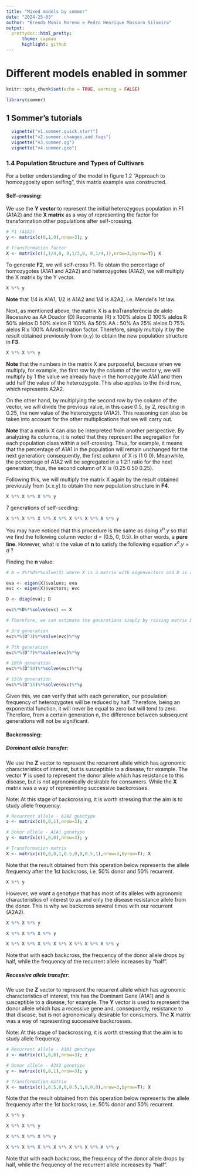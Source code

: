 ```yaml
---
title: "Mixed models by sommer"
date: "2024-25-03"
author: "Brenda Monis Moreno e Pedro Henrique Massaro Silveira"
output: 
  prettydoc::html_pretty:
      theme: cayman
      highlight: github
---
```


<style>
.page-header {
  color: #fff;
  text-align: center;
  background-color: #159957;
  background-image: linear-gradient(120deg, #cc662f, #003350);
}


.main-content h1,
.main-content h2,
.main-content h3,
.main-content h4,
.main-content h5,
.main-content h6 {
  margin-top: 2rem;
  margin-bottom: 1rem;
  font-weight: normal;
  color: #003350;
}

</style>


# Different models enabled in sommer

```r
knitr::opts_chunk$set(echo = TRUE, warning = FALSE)
```


```r
library(sommer)
```

## 1 Sommer's tutorials 

```r
  vignette("v1.sommer.quick.start")
  vignette("v2.sommer.changes.and.faqs")
  vignette("v3.sommer.qg")
  vignette("v4.sommer.gxe")
```

### 1.4 Population Structure and Types of Cultivars

For a better understanding of the model in figure 1.2 "Approach to homozygosity upon selfing", this matrix example was constructed.\

#### Self-crossing:

We use the **Y vector** to represent the initial heterozygous population in F1 (A1A2) and the **X matrix** as a way of representing the factor for transformation other populations after self-crossing.\

```r
# F1 (A1A2)
y <- matrix(c(0,1,0),nrow=3); y

# Transformation factor
X <- matrix(c(1,1/4,0, 0,1/2,0, 0,1/4,1),nrow=3,byrow=T); X
```

To generate **F2**, we will self-cross F1. To obtain the percentage of homozygotes (A1A1 and A2A2) and heterozygotes (A1A2), we will multiply the X matrix by the Y vector. \

```r
X %*% y
```

**Note** that 1/4 is A1A1, 1/2 is A1A2 and 1/4 is A2A2, i.e. Mendel's 1st law. \

Next, as mentioned above, the matrix X is a traTransferência de alelo Recessivo
aa AA
Doador (D) Recorrente (R)
x
100% alelos D 100% alelos R
50% alelos D
50% alelos R
100% Aa
50% AA : 50% Aa
25% alelos D
75% alelos R
x
100% AAnsformation factor. Therefore, simply multiply it by the result obtained previously from (x.y) to obtain the new population structure in **F3**. \

```r
X %*% X %*% y
```

**Note** that the numbers in the matrix X are purposeful, because when we multiply, for example, the first row by the column of the vector y, we will multiply by 1 the value we already have in the homozygote A1A1 and then add half the value of the heterozygote. This also applies to the third row, which represents A2A2.\

On the other hand, by multiplying the second row by the column of the vector, we will divide the previous value, in this case 0.5, by 2, resulting in 0.25, the new value of the heterozygote (A1A2). This reasoning can also be taken into account for the other multiplications that we will carry out.\

**Note** that a matrix X can also be interpreted from another perspective. By analyzing its columns, it is noted that they represent the segregation for each population class within a self-crossing. Thus, for example, it means that the percentage of A1A1 in the population will remain unchanged for the next generation; consequently, the first column of X is (1 0 0). Meanwhile, the percentage of A1A2 will be segregated in a 1:2:1 ratio for the next generation; thus, the second column of X is (0.25 0.50 0.25).\

Following this, we will multiply the matrix X again by the result obtained previously from (x.x.y) to obtain the new population structure in **F4**. \
```r
X %*% X %*% X %*% y
```

7 generations of self-seeding: \
```r
X %*% X %*% X %*% X %*% X %*% X %*% X %*% y
```

You may have noticed that this procedure is the same as doing $x^{n}.y$ so that we find the following column vector d = (0.5, 0, 0.5). In other words, a **pure line**. However, what is the value of **n** to satisfy the following equation $x^{n}.y = d$ ?\

Finding the **n** value: 
```r
# A = X%*%D%*%solve(X) where X is a matrix with eigenvectors and D is a diagonal matrix with eigenvalues

eva <- eigen(X)$values; eva
evc <- eigen(X)$vectors; evc

D <- diag(eva); D 

evc%*%D%*%solve(evc) == X

# Therefore, we can estimate the generations simply by raising matrix D, as shown below:

# 3rd generation
evc%*%(D^3)%*%solve(evc)%*%y

# 7th generation
evc%*%(D^7)%*%solve(evc)%*%y

# 10th generation
evc%*%(D^10)%*%solve(evc)%*%y

# 15th generation
evc%*%(D^15)%*%solve(evc)%*%y
```

Given this, we can verify that with each generation, our population frequency of heterozygotes will be reduced by half. Therefore, being an exponential function, it will never be equal to zero but will tend to zero. Therefore, from a certain generation n, the difference between subsequent generations will not be significant.\

#### Backcrossing:

##### Dominant allele transfer:

We use the **Z** vector to represent the recurrent allele which has agronomic characteristics of interest, but is susceptible to a disease, for example. The vector **Y** is used to represent the donor allele which has resistance to this disease, but is not agronomically desirable for consumers. While the **X** matrix was a way of representing successive backcrosses.\

Note: At this stage of backcrossing, it is worth stressing that the aim is to study allele frequency.\

```r
# Recurrent allele - A2A2 genotype
z <- matrix(c(0,0,1),nrow=3); z 

# Donor allele - A1A1 genotype
y <- matrix(c(1,0,0),nrow=3); y

# Transformation matrix
X <- matrix(c(0,0,0,1,0.5,0,0,0.5,1),nrow=3,byrow=T); X
```

Note that the result obtained from this operation below represents the allele frequency after the 1st backcross, i.e. 50% donor and 50% recurrent.\

```r
X %*% y
```

However, we want a genotype that has most of its alleles with agronomic characteristics of interest to us and only the disease resistance allele from the donor. This is why we backcross several times with our recurrent (A2A2).\

```r
X %*% X %*% y

X %*% X %*% X %*% y

X %*% X %*% X %*% X %*% X %*% X %*% X %*% y
```

Note that with each backcross, the frequency of the donor allele drops by half, while the frequency of the recurrent allele increases by "half".\

##### Recessive allele transfer:

We use the **Z** vector to represent the recurrent allele which has agronomic characteristics of interest, this has the Dominant Gene (A1A1) and is susceptible to a disease, for example. The **Y** vector is used to represent the donor allele which has a recessive gene and, consequently, resistance to that disease, but is not agronomically desirable for consumers. The **X** matrix was a way of representing successive backcrosses.\

Note: At this stage of backcrossing, it is worth stressing that the aim is to study allele frequency.\

```r
# Recurrent allele - A1A1 genotype
z <- matrix(c(1,0,0),nrow=3); z

# Donor allele - A2A2 genotype
y <- matrix(c(0,0,1),nrow=3); y

# Transformation matrix
X <- matrix(c(1,0.5,0,0,0.5,1,0,0,0),nrow=3,byrow=T); X
```

Note that the result obtained from this operation below represents the allele frequency after the 1st backcross, i.e. 50% donor and 50% recurrent.\

```r
X %*% y
```



```r
X %*% X %*% y

X %*% X %*% X %*% y

X %*% X %*% X %*% X %*% X %*% X %*% X %*% y
```

Note that with each backcross, the frequency of the donor allele drops by half, while the frequency of the recurrent allele increases by "half".\